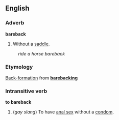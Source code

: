 ==English==
===Adverb===
'''bareback'''

#Without a [[saddle]].
:''ride a horse bareback''

===Etymology===
[[Back-formation]] from '''[[barebacking]]'''

===Intransitive verb===
'''to bareback'''

#(''gay slang'') To have [[anal sex]] without a [[condom]].